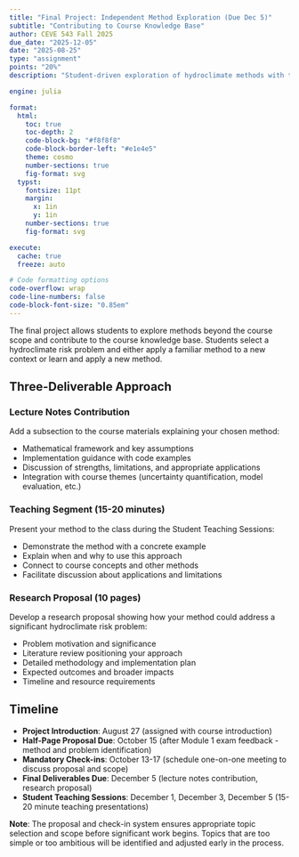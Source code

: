 ```yaml
---
title: "Final Project: Independent Method Exploration (Due Dec 5)"
subtitle: "Contributing to Course Knowledge Base"
author: CEVE 543 Fall 2025
due_date: "2025-12-05"
date: "2025-08-25"
type: "assignment"
points: "20%"
description: "Student-driven exploration of hydroclimate methods with teaching component and research proposal"

engine: julia

format:
  html:
    toc: true
    toc-depth: 2
    code-block-bg: "#f8f8f8"
    code-block-border-left: "#e1e4e5"
    theme: cosmo
    number-sections: true
    fig-format: svg
  typst:
    fontsize: 11pt
    margin: 
      x: 1in
      y: 1in
    number-sections: true
    fig-format: svg

execute: 
  cache: true
  freeze: auto

# Code formatting options
code-overflow: wrap
code-line-numbers: false
code-block-font-size: "0.85em"
---
```


The final project allows students to explore methods beyond the course scope and contribute to the course knowledge base. Students select a hydroclimate risk problem and either apply a familiar method to a new context or learn and apply a new method.

## Three-Deliverable Approach

### Lecture Notes Contribution

Add a subsection to the course materials explaining your chosen method:

- Mathematical framework and key assumptions
- Implementation guidance with code examples
- Discussion of strengths, limitations, and appropriate applications
- Integration with course themes (uncertainty quantification, model evaluation, etc.)

### Teaching Segment (15-20 minutes)

Present your method to the class during the Student Teaching Sessions:

- Demonstrate the method with a concrete example
- Explain when and why to use this approach
- Connect to course concepts and other methods
- Facilitate discussion about applications and limitations

### Research Proposal (10 pages)

Develop a research proposal showing how your method could address a significant hydroclimate risk problem:

- Problem motivation and significance
- Literature review positioning your approach
- Detailed methodology and implementation plan
- Expected outcomes and broader impacts
- Timeline and resource requirements

## Timeline

- **Project Introduction**: August 27 (assigned with course introduction)
- **Half-Page Proposal Due**: October 15 (after Module 1 exam feedback - method and problem identification)
- **Mandatory Check-ins**: October 13-17 (schedule one-on-one meeting to discuss proposal and scope)
- **Final Deliverables Due**: December 5 (lecture notes contribution, research proposal)
- **Student Teaching Sessions**: December 1, December 3, December 5 (15-20 minute teaching presentations)

**Note**: The proposal and check-in system ensures appropriate topic selection and scope before significant work begins. Topics that are too simple or too ambitious will be identified and adjusted early in the process.

